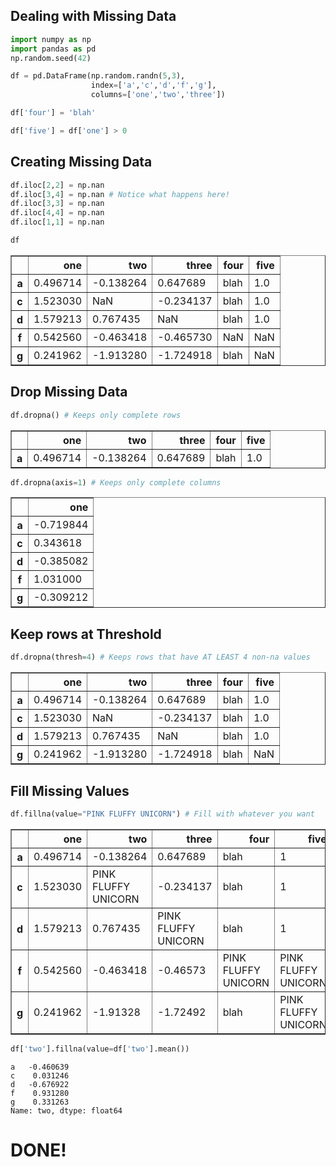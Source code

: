## Dealing with Missing Data


```python
import numpy as np
import pandas as pd
np.random.seed(42)
```


```python
df = pd.DataFrame(np.random.randn(5,3), 
                  index=['a','c','d','f','g'],
                  columns=['one','two','three'])
```


```python
df['four'] = 'blah'
```


```python
df['five'] = df['one'] > 0
```

## Creating Missing Data


```python
df.iloc[2,2] = np.nan
df.iloc[3,4] = np.nan # Notice what happens here!
df.iloc[3,3] = np.nan
df.iloc[4,4] = np.nan
df.iloc[1,1] = np.nan
```


```python
df
```




<div>
<style scoped>
    .dataframe tbody tr th:only-of-type {
        vertical-align: middle;
    }

    .dataframe tbody tr th {
        vertical-align: top;
    }

    .dataframe thead th {
        text-align: right;
    }
</style>
<table border="1" class="dataframe">
  <thead>
    <tr style="text-align: right;">
      <th></th>
      <th>one</th>
      <th>two</th>
      <th>three</th>
      <th>four</th>
      <th>five</th>
    </tr>
  </thead>
  <tbody>
    <tr>
      <th>a</th>
      <td>0.496714</td>
      <td>-0.138264</td>
      <td>0.647689</td>
      <td>blah</td>
      <td>1.0</td>
    </tr>
    <tr>
      <th>c</th>
      <td>1.523030</td>
      <td>NaN</td>
      <td>-0.234137</td>
      <td>blah</td>
      <td>1.0</td>
    </tr>
    <tr>
      <th>d</th>
      <td>1.579213</td>
      <td>0.767435</td>
      <td>NaN</td>
      <td>blah</td>
      <td>1.0</td>
    </tr>
    <tr>
      <th>f</th>
      <td>0.542560</td>
      <td>-0.463418</td>
      <td>-0.465730</td>
      <td>NaN</td>
      <td>NaN</td>
    </tr>
    <tr>
      <th>g</th>
      <td>0.241962</td>
      <td>-1.913280</td>
      <td>-1.724918</td>
      <td>blah</td>
      <td>NaN</td>
    </tr>
  </tbody>
</table>
</div>



## Drop Missing Data


```python
df.dropna() # Keeps only complete rows
```




<div>
<style scoped>
    .dataframe tbody tr th:only-of-type {
        vertical-align: middle;
    }

    .dataframe tbody tr th {
        vertical-align: top;
    }

    .dataframe thead th {
        text-align: right;
    }
</style>
<table border="1" class="dataframe">
  <thead>
    <tr style="text-align: right;">
      <th></th>
      <th>one</th>
      <th>two</th>
      <th>three</th>
      <th>four</th>
      <th>five</th>
    </tr>
  </thead>
  <tbody>
    <tr>
      <th>a</th>
      <td>0.496714</td>
      <td>-0.138264</td>
      <td>0.647689</td>
      <td>blah</td>
      <td>1.0</td>
    </tr>
  </tbody>
</table>
</div>




```python
df.dropna(axis=1) # Keeps only complete columns
```




<div>
<style scoped>
    .dataframe tbody tr th:only-of-type {
        vertical-align: middle;
    }

    .dataframe tbody tr th {
        vertical-align: top;
    }

    .dataframe thead th {
        text-align: right;
    }
</style>
<table border="1" class="dataframe">
  <thead>
    <tr style="text-align: right;">
      <th></th>
      <th>one</th>
    </tr>
  </thead>
  <tbody>
    <tr>
      <th>a</th>
      <td>-0.719844</td>
    </tr>
    <tr>
      <th>c</th>
      <td>0.343618</td>
    </tr>
    <tr>
      <th>d</th>
      <td>-0.385082</td>
    </tr>
    <tr>
      <th>f</th>
      <td>1.031000</td>
    </tr>
    <tr>
      <th>g</th>
      <td>-0.309212</td>
    </tr>
  </tbody>
</table>
</div>



## Keep rows at Threshold


```python
df.dropna(thresh=4) # Keeps rows that have AT LEAST 4 non-na values
```




<div>
<style scoped>
    .dataframe tbody tr th:only-of-type {
        vertical-align: middle;
    }

    .dataframe tbody tr th {
        vertical-align: top;
    }

    .dataframe thead th {
        text-align: right;
    }
</style>
<table border="1" class="dataframe">
  <thead>
    <tr style="text-align: right;">
      <th></th>
      <th>one</th>
      <th>two</th>
      <th>three</th>
      <th>four</th>
      <th>five</th>
    </tr>
  </thead>
  <tbody>
    <tr>
      <th>a</th>
      <td>0.496714</td>
      <td>-0.138264</td>
      <td>0.647689</td>
      <td>blah</td>
      <td>1.0</td>
    </tr>
    <tr>
      <th>c</th>
      <td>1.523030</td>
      <td>NaN</td>
      <td>-0.234137</td>
      <td>blah</td>
      <td>1.0</td>
    </tr>
    <tr>
      <th>d</th>
      <td>1.579213</td>
      <td>0.767435</td>
      <td>NaN</td>
      <td>blah</td>
      <td>1.0</td>
    </tr>
    <tr>
      <th>g</th>
      <td>0.241962</td>
      <td>-1.913280</td>
      <td>-1.724918</td>
      <td>blah</td>
      <td>NaN</td>
    </tr>
  </tbody>
</table>
</div>



## Fill Missing Values


```python
df.fillna(value="PINK FLUFFY UNICORN") # Fill with whatever you want
```




<div>
<style scoped>
    .dataframe tbody tr th:only-of-type {
        vertical-align: middle;
    }

    .dataframe tbody tr th {
        vertical-align: top;
    }

    .dataframe thead th {
        text-align: right;
    }
</style>
<table border="1" class="dataframe">
  <thead>
    <tr style="text-align: right;">
      <th></th>
      <th>one</th>
      <th>two</th>
      <th>three</th>
      <th>four</th>
      <th>five</th>
    </tr>
  </thead>
  <tbody>
    <tr>
      <th>a</th>
      <td>0.496714</td>
      <td>-0.138264</td>
      <td>0.647689</td>
      <td>blah</td>
      <td>1</td>
    </tr>
    <tr>
      <th>c</th>
      <td>1.523030</td>
      <td>PINK FLUFFY UNICORN</td>
      <td>-0.234137</td>
      <td>blah</td>
      <td>1</td>
    </tr>
    <tr>
      <th>d</th>
      <td>1.579213</td>
      <td>0.767435</td>
      <td>PINK FLUFFY UNICORN</td>
      <td>blah</td>
      <td>1</td>
    </tr>
    <tr>
      <th>f</th>
      <td>0.542560</td>
      <td>-0.463418</td>
      <td>-0.46573</td>
      <td>PINK FLUFFY UNICORN</td>
      <td>PINK FLUFFY UNICORN</td>
    </tr>
    <tr>
      <th>g</th>
      <td>0.241962</td>
      <td>-1.91328</td>
      <td>-1.72492</td>
      <td>blah</td>
      <td>PINK FLUFFY UNICORN</td>
    </tr>
  </tbody>
</table>
</div>




```python
df['two'].fillna(value=df['two'].mean())
```




    a   -0.460639
    c    0.031246
    d   -0.676922
    f    0.931280
    g    0.331263
    Name: two, dtype: float64



# DONE!
